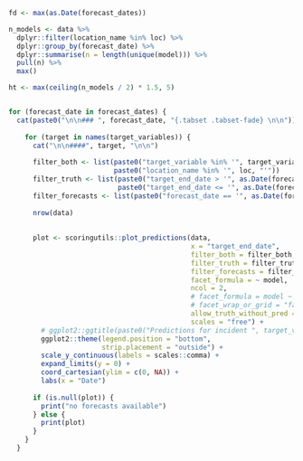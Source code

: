 ``` r
fd <- max(as.Date(forecast_dates))

n_models <- data %>%
  dplyr::filter(location_name %in% loc) %>%
  dplyr::group_by(forecast_date) %>%
  dplyr::summarise(n = length(unique(model))) %>%
  pull(n) %>%
  max() 

ht <- max(ceiling(n_models / 2) * 1.5, 5)



```



```r

for (forecast_date in forecast_dates) {
  cat(paste0("\n\n### ", forecast_date, "{.tabset .tabset-fade} \n\n"))
  
    for (target in names(target_variables)) {
      cat("\n\n####", target, "\n\n")
      
      filter_both <- list(paste0("target_variable %in% '", target_variables[[target]], "'"), 
                          paste0("location_name %in% '", loc, "'"))
      filter_truth <- list(paste0("target_end_date > '", as.Date(forecast_date) - 7 * 10, "'"), 
                           paste0("target_end_date <= '", as.Date(forecast_date) + 7 * 4, "'"))
      filter_forecasts <- list(paste0("forecast_date == '", as.Date(forecast_date), "'"))
      
      nrow(data)
      
      
      plot <- scoringutils::plot_predictions(data,
                                             x = "target_end_date",
                                             filter_both = filter_both,
                                             filter_truth = filter_truth,
                                             filter_forecasts = filter_forecasts,
                                             facet_formula = ~ model,
                                             ncol = 2,
                                             # facet_formula = model ~ target_variable + loc,
                                             # facet_wrap_or_grid = "facet",
                                             allow_truth_without_pred = FALSE,
                                             scales = "free") + 
        # ggplot2::ggtitle(paste0("Predictions for incident ", target_variable,  "s")) + 
        ggplot2::theme(legend.position = "bottom", 
                       strip.placement = "outside") + 
        scale_y_continuous(labels = scales::comma) + 
        expand_limits(y = 0) + 
        coord_cartesian(ylim = c(0, NA)) + 
        labs(x = "Date")
      
      if (is.null(plot)) {
        print("no forecasts available")
      } else {
        print(plot)
      }
    }
  }
```
